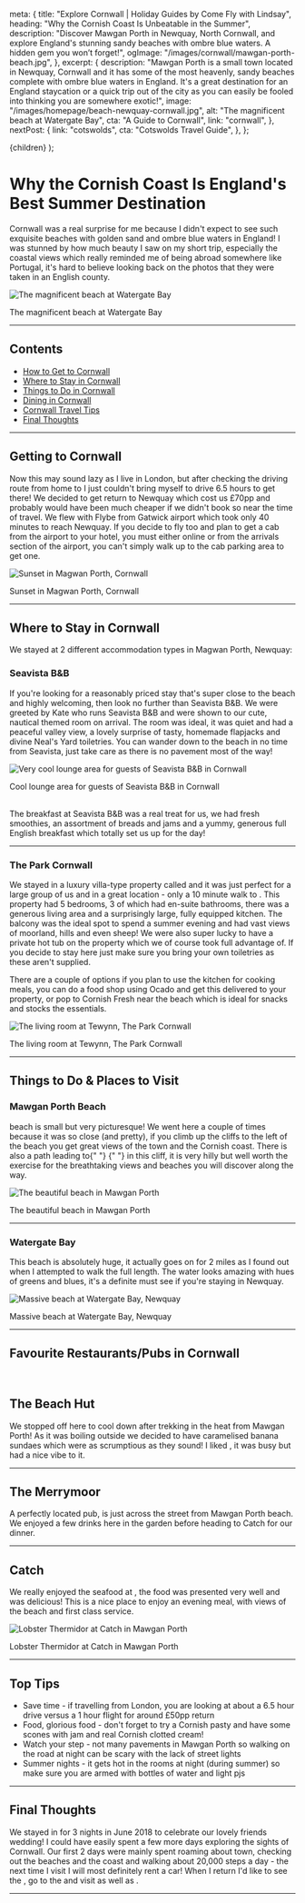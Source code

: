 
  meta: {
    title: "Explore Cornwall | Holiday Guides by Come Fly with Lindsay",
    heading: "Why the Cornish Coast Is Unbeatable in the Summer",
    description:
      "Discover Mawgan Porth in Newquay, North Cornwall, and explore England's stunning sandy beaches with ombre blue waters. A hidden gem you won’t forget!",
    ogImage: "/images/cornwall/mawgan-porth-beach.jpg",
  },
  excerpt: {
    description:
      "Mawgan Porth is a small town located in Newquay, Cornwall and it has some of the most heavenly, sandy beaches complete with ombre blue waters in England. It's a great destination for an England staycation or a quick trip out of the city as you can easily be fooled into thinking you are somewhere exotic!",
    image: "/images/homepage/beach-newquay-cornwall.jpg",
    alt: "The magnificent beach at Watergate Bay",
    cta: "A Guide to Cornwall",
    link: "cornwall",
  },
  nextPost: {
    link: "cotswolds",
    cta: "Cotswolds Travel Guide",
  },
};

  <BlogPost details={details}>{children}</BlogPost>
);

# Why the Cornish Coast Is England's Best Summer Destination

<PostDetails dateUpdated="Jun 2018" />

Cornwall was a real surprise for me because I didn't expect to see such exquisite beaches with golden sand and ombre blue waters in England! I was stunned by how much beauty I saw on my short trip, especially the coastal views which really reminded me of being abroad somewhere like Portugal, it's hard to believe looking back on the photos that they were taken in an English county.

![The magnificent beach at Watergate Bay](/images/cornwall/beach-newquay-cornwall.jpg)

<figcaption>The magnificent beach at Watergate Bay</figcaption>

---

## Contents

- [How to Get to Cornwall](#getting-there)
- [Where to Stay in Cornwall](#accommodation)
- [Things to Do in Cornwall](#things-to-do)
- [Dining in Cornwall](#dining)
- [Cornwall Travel Tips](#tips)
- [Final Thoughts](#summary)

---

## Getting to Cornwall<a name="getting-there"></a>

Now this may sound lazy as I live in London, but after checking the driving route from home to <ExternalLink
cta="Newquay"
href="https://www.visitcornwall.com/destinations/newquay"
/> I just couldn't bring myself to drive 6.5 hours to get there! We decided to get return <ExternalLink
cta="flights"
href="https://www.skyscanner.net/flights"
/> to Newquay which cost us £70pp and probably would have been much cheaper if we didn't book so near the time of travel. We flew with Flybe from Gatwick airport which took only 40 minutes to reach Newquay. If you decide to fly too and plan to get a cab from the airport to your hotel, you must <ExternalLink
cta="pre-book a cab"
href="https://www.newquayairporttaxis.org/"
/> either online or from the arrivals section of the airport, you can't simply walk up to the cab parking area to get one.

![Sunset in Magwan Porth, Cornwall](/images/cornwall/mawgan-porth-sunset.jpg)

<figcaption>Sunset in Magwan Porth, Cornwall</figcaption>

---

## Where to Stay in Cornwall<a name="accommodation"></a>

We stayed at 2 different accommodation types in Magwan Porth, Newquay:

### Seavista B&B

If you're looking for a reasonably priced stay that's super close to the beach and highly welcoming, then look no further than Seavista B&B. We were greeted by Kate who runs Seavista B&B and were shown to our cute, nautical themed room on arrival. The room was ideal, it was quiet and had a peaceful valley view, a lovely surprise of tasty, homemade flapjacks and divine Neal's Yard toiletries. You can wander down to the beach in no time from Seavista, just take care as there is no pavement most of the way!

![Very cool lounge area for guests of Seavista B&B in Cornwall](/images/cornwall/seavista-b-and-b-mawgan-porth.jpg)

<figcaption>Cool lounge area for guests of Seavista B&B in Cornwall</figcaption>

<br />

The breakfast at Seavista B&B was a real treat for us, we had fresh smoothies, an assortment of breads and jams and a yummy, generous full English breakfast which totally set us up for the day!

---

### The Park Cornwall

We stayed in a luxury villa-type property called <ExternalLink
cta="Tewynn"
href="https://theparkcornwall.com/properties/tewynn"
/> and it was just perfect for a large group of us and in a great location - only a 10 minute walk to <ExternalLink
cta="Mawgan Porth beach"
href="https://www.cornwall-beaches.co.uk/north-coast/mawgan-porth.htm"
/>. This property had 5 bedrooms, 3 of which had en-suite bathrooms, there was a generous living area and a surprisingly large, fully equipped kitchen. The balcony was the ideal spot to spend a summer evening and had vast views of moorland, hills and even sheep! We were also super lucky to have a private hot tub on the property which we of course took full advantage of. If you decide to stay here just make sure you bring your own toiletries as these aren't supplied.

There are a couple of options if you plan to use the kitchen for cooking meals, you can do a food shop using Ocado and get this delivered to your property, or pop to Cornish Fresh near the beach which is ideal for snacks and stocks the essentials.

![The living room at Tewynn, The Park Cornwall](/images/cornwall/the-park-cornwall-mawgan-porth.jpg)

<figcaption>The living room at Tewynn, The Park Cornwall</figcaption>

---

## Things to Do &amp; Places to Visit<a name="things-to-do"></a>

### Mawgan Porth Beach

<p>
  <ExternalLink cta="Mawgan Porth" href="https://www.mawganporth.info/" /> beach
  is small but very picturesque! We went here a couple of times because it was
  so close (and pretty), if you climb up the cliffs to the left of the beach you
  get great views of the town and the Cornish coast. There is also a path
  leading to{" "}
  <ExternalLink
    cta="Watergate Bay"
    href="https://www.cornwall-beaches.co.uk/north-coast/watergate-bay.htm"
  />{" "}
  in this cliff, it is very hilly but well worth the exercise for the
  breathtaking views and beaches you will discover along the way.
</p>

![The beautiful beach in Mawgan Porth](/images/cornwall/mawgan-porth-beach.jpg)

<figcaption>The beautiful beach in Mawgan Porth</figcaption>

---

### Watergate Bay

This beach is absolutely huge, it actually goes on for 2 miles as I found out when I attempted to walk the full length. The water looks amazing with hues of greens and blues, it's a definite must see if you're staying in Newquay.

![Massive beach at Watergate Bay, Newquay](/images/cornwall/watergate-bay-cornwall.jpg)

<figcaption>Massive beach at Watergate Bay, Newquay</figcaption>

---

## Favourite Restaurants/Pubs in Cornwall<a name="dining"></a>

<br />

## The Beach Hut

We stopped off here to cool down after trekking in the heat from Mawgan Porth! As it was boiling outside we decided to have caramelised banana sundaes which were as scrumptious as they sound! I liked <ExternalLink
cta="The Beach Hut"
href="https://watergatebay.co.uk/eat/the-beach-hut/"
/>, it was busy but had a nice vibe to it.

---

## The Merrymoor

A perfectly located pub, <ExternalLink
cta="The Merrymoor"
href="https://www.merrymoorinn.com/"
/> is just across the street from Mawgan Porth beach. We enjoyed a few drinks here in the garden before heading to Catch for our dinner.

---

## Catch

We really enjoyed the seafood at <ExternalLink
cta="Catch"
href="https://www.catchmawganporthbeach.co.uk/"
/>, the food was presented very well and was delicious! This is a nice place to enjoy an evening meal, with views of the beach and first class service.

![Lobster Thermidor at Catch in Mawgan Porth](/images/cornwall/catch-mawgan-porth.jpg)

<figcaption>Lobster Thermidor at Catch in Mawgan Porth</figcaption>

---

## Top Tips<a name="tips"></a>

- Save time - if travelling from London, you are looking at about a 6.5 hour drive versus a 1 hour flight for around £50pp return
- Food, glorious food - don't forget to try a Cornish pasty and have some scones with jam and real Cornish clotted cream!
- Watch your step - not many pavements in Mawgan Porth so walking on the road at night can be scary with the lack of street lights
- Summer nights - it gets hot in the rooms at night (during summer) so make sure you are armed with bottles of water and light pjs

---

## Final Thoughts<a name="summary"></a>

We stayed in <ExternalLink
cta="Cornwall"
href="https://www.visitcornwall.com/"
/> for 3 nights in June 2018 to celebrate our lovely friends wedding! I could have easily spent a few more days exploring the sights of Cornwall. Our first 2 days were mainly spent roaming about town, checking out the beaches and the coast and walking about 20,000 steps a day - the next time I visit I will most definitely rent a car! When I return I'd like to see the <ExternalLink
cta="Bedruthan Steps"
href="https://www.nationaltrust.org.uk/visit/cornwall/carnewas-at-bedruthan"
/>, go to the <ExternalLink
cta="Eden Project"
href="https://www.edenproject.com/"
/> and visit <ExternalLink
cta="Newquay town centre"
href="https://www.visitnewquay.org/shops-and-services/shopping"
/> as well as <ExternalLink
cta="Padstow"
href="https://www.visitcornwall.com/destinations/padstow"
/>.

---

